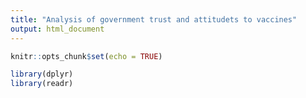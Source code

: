 ```yaml
---
title: "Analysis of government trust and attitudets to vaccines"
output: html_document
---
```


```r
knitr::opts_chunk$set(echo = TRUE)

library(dplyr)
library(readr)
```





